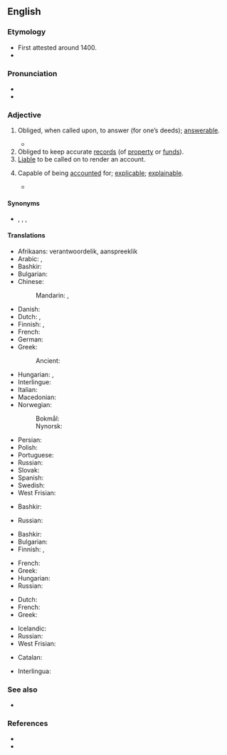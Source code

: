 ==English==

===Etymology===
* First attested around 1400.
* {{suffix|en|account|able}}

===Pronunciation===
* {{IPA|en|/əˈkaʊntəbl̩/}}
* {{audio|en|En-us-accountable.ogg|Audio (US)}}

===Adjective===
{{en-adj}}

# Obliged, when called upon, to answer (for one’s deeds); [[answerable]].
#: {{ux|en|Every man is '''accountable''' to God for his conduct.}}
#: {{ux|en|You will be held '''accountable''' for your misdemeanors.}}
#* {{quote-journal|en|date=2020 April 22|author=Philip Haigh|title=Labour's blueprint for the future of Britain's railways|journal=Rail|page=28|text="Because the railway is economically and socially vital, it receives large amounts of public money and must therefore ultimately be '''accountable''' to government. [...]}}
# Obliged to keep accurate [[records]] (of [[property]] or [[funds]]).
# [[liable|Liable]] to be called on to render an account.
# {{lb|en|rare}} Capable of being [[accounted]] for; [[explicable]]; [[explainable]].
#* {{quote-book|en|passage=True religion . . . intelligible, rational, and '''accountable''', -- not a burden but a privilege.|author={{w|Benjamin Whichcote}}|title=Moral and Religious Aphorisms|year=1703}}

====Synonyms====
* {{l|en|amenable}}, {{l|en|responsible}}, {{l|en|liable}}, {{l|en|answerable}}

====Translations====
{{trans-top|obliged to answer for one’s deeds}}
* Afrikaans: verantwoordelik, aanspreeklik
* Arabic: {{t|ar|مُحَاسَب}}, {{t+|ar|مَسْؤُول}}
* Bashkir: {{t|ba|яуаплы|sc=Cyrl}}
* Bulgarian: {{t+|bg|отговорен}}
* Chinese:
*: Mandarin: {{t|cmn|有責任的|sc=Hani}}, {{t|cmn|有解說義務的|sc=Hani}}
* Danish: {{t+|da|ansvarlig}}
* Dutch: {{t+|nl|verantwoordelijk}}, {{t+|nl|aansprakelijk}}
* Finnish: {{t+|fi|vastuullinen}}, {{t|fi|vastuunalainen}}
* French: {{t+|fr|responsable|m|f}}
* German: {{t+|de|verantwortlich}}
* Greek: {{t+|el|αρμόδιος}}
*: Ancient: {{t-needed|grc}}
{{trans-mid}}
* Hungarian: {{t+|hu|felelős}}, {{t|hu|felelősségre vonható}}
* Interlingue: {{t|ie|responsabil}}
* Italian: {{t+|it|responsabile}}
* Macedonian: {{t|mk|отчетен}}
* Norwegian:
*: Bokmål: {{t-needed|nb}}
*: Nynorsk: {{t-needed|nn}}
* Persian: {{t+|fa|پاسخگو|tr=pâsox-gu|sc=fa-Arab}}
* Polish: {{t+|pl|odpowiedzialny}}
* Portuguese: {{t+|pt|responsável}}
* Russian: {{t+|ru|отве́тственный}}
* Slovak: {{t|sk|zúčtovateľný}}
* Spanish: {{t+|es|responsable}}
* Swedish: {{t+|sv|ansvarig}}
* West Frisian: {{t|fy|ferantwurdlik}}
{{trans-bottom}}

{{trans-top|obliged to keep accurate records}}
* Bashkir: {{t|ba|яуаплы|sc=Cyrl}}
{{trans-mid}}
* Russian: {{t+|ru|подотчётный}}
{{trans-bottom}}

{{trans-top|liable to be called on to render an account}}
* Bashkir: {{t|ba|яуаплы|sc=Cyrl}}
* Bulgarian: {{t|bg|подотчетен}}
* Finnish: {{t+|fi|vastuullinen}}, {{t|fi|vastuunalainen}}
{{trans-mid}}
* French: {{t+|fr|responsable|m|f}}
* Greek: {{t+|el|υπόλογος}}
* Hungarian: {{t|hu|elszámoltatható}}
* Russian: {{t+|ru|подотчётный}}
{{trans-bottom}}

{{trans-top|capable of being accounted for; explicable}}
* Dutch: {{t+|nl|verklaarbaar}}
* French: {{t|fr|expliquable|m|f}}
* Greek: {{t+|el|ευεξήγητος}}
{{trans-mid}}
* Icelandic: {{t|is|skýranlegur|m}}
* Russian: {{t+|ru|объясни́мый}}
* West Frisian: {{t|fy|ferklearber}}
{{trans-bottom}}

{{checktrans-top}}
* Catalan: {{t+check|ca|responsable}}
{{trans-mid}}
* Interlingua: {{t-check|ia|responsabile}}
{{trans-bottom}}

===See also===
* {{l|en|hold to account}}

===References===
* {{R:Century 1911}}
* {{R:OneLook}}